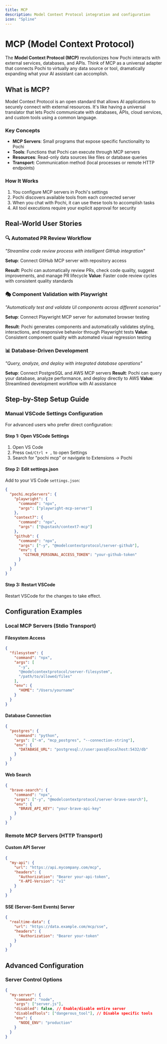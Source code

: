 ```yaml
---
title: MCP
description: Model Context Protocol integration and configuration
icon: "Spline"
---
```


# MCP (Model Context Protocol)

The **Model Context Protocol (MCP)** revolutionizes how Pochi interacts with external services, databases, and APIs. Think of MCP as a universal adapter that connects Pochi to virtually any data source or tool, dramatically expanding what your AI assistant can accomplish.

## What is MCP?

Model Context Protocol is an open standard that allows AI applications to securely connect with external resources. It's like having a universal translator that lets Pochi communicate with databases, APIs, cloud services, and custom tools using a common language.

### Key Concepts

- **MCP Servers**: Small programs that expose specific functionality to Pochi
- **Tools**: Functions that Pochi can execute through MCP servers
- **Resources**: Read-only data sources like files or database queries
- **Transport**: Communication method (local processes or remote HTTP endpoints)

### How It Works

1. You configure MCP servers in Pochi's settings
2. Pochi discovers available tools from each connected server
3. When you chat with Pochi, it can use these tools to accomplish tasks
4. All tool executions require your explicit approval for security

## Real-World User Stories

### 🔍 Automated PR Review Workflow

_"Streamline code review process with intelligent GitHub integration"_

**Setup**: Connect GitHub MCP server with repository access

**Result**: Pochi can automatically review PRs, check code quality, suggest improvements, and manage PR lifecycle
**Value**: Faster code review cycles with consistent quality standards

### 🎭 Component Validation with Playwright

_"Automatically test and validate UI components across different scenarios"_

**Setup**: Connect Playwright MCP server for automated browser testing

**Result**: Pochi generates components and automatically validates styling, interactions, and responsive behavior through Playwright tests
**Value**: Consistent component quality with automated visual regression testing

### 📊 Database-Driven Development

_"Query, analyze, and deploy with integrated database operations"_

**Setup**: Connect PostgreSQL and AWS MCP servers
**Result**: Pochi can query your database, analyze performance, and deploy directly to AWS
**Value**: Streamlined development workflow with AI assistance

## Step-by-Step Setup Guide

### Manual VSCode Settings Configuration

For advanced users who prefer direct configuration:

#### Step 1: Open VSCode Settings

1. Open VS Code
2. Press `Cmd/Ctrl + ,` to open Settings
3. Search for "pochi mcp" or navigate to Extensions → Pochi

#### Step 2: Edit settings.json

Add to your VS Code `settings.json`:

```json
{
  "pochi.mcpServers": {
    "playwright": {
      "command": "npx",
      "args": ["playwright-mcp-server"]
    },
    "context7": {
      "command": "npx",
      "args": ["@upstash/context7-mcp"]
    },
    "github": {
      "command": "npx",
      "args": ["-y", "@modelcontextprotocol/server-github"],
      "env": {
        "GITHUB_PERSONAL_ACCESS_TOKEN": "your-github-token"
      }
    }
  }
}
```

#### Step 3: Restart VSCode

Restart VSCode for the changes to take effect.

## Configuration Examples

### Local MCP Servers (Stdio Transport)

#### Filesystem Access

```json
{
  "filesystem": {
    "command": "npx",
    "args": [
      "-y",
      "@modelcontextprotocol/server-filesystem",
      "/path/to/allowed/files"
    ],
    "env": {
      "HOME": "/Users/yourname"
    }
  }
}
```

#### Database Connection

```json
{
  "postgres": {
    "command": "python",
    "args": ["-m", "mcp_postgres", "--connection-string"],
    "env": {
      "DATABASE_URL": "postgresql://user:pass@localhost:5432/db"
    }
  }
}
```

#### Web Search

```json
{
  "brave-search": {
    "command": "npx",
    "args": ["-y", "@modelcontextprotocol/server-brave-search"],
    "env": {
      "BRAVE_API_KEY": "your-brave-api-key"
    }
  }
}
```

### Remote MCP Servers (HTTP Transport)

#### Custom API Server

```json
{
  "my-api": {
    "url": "https://api.mycompany.com/mcp",
    "headers": {
      "Authorization": "Bearer your-api-token",
      "X-API-Version": "v1"
    }
  }
}
```

#### SSE (Server-Sent Events) Server

```json
{
  "realtime-data": {
    "url": "https://data.example.com/mcp/sse",
    "headers": {
      "Authorization": "Bearer your-token"
    }
  }
}
```

## Advanced Configuration

### Server Control Options

```json
{
  "my-server": {
    "command": "node",
    "args": ["server.js"],
    "disabled": false, // Enable/disable entire server
    "disabledTools": ["dangerous_tool"], // Disable specific tools
    "env": {
      "NODE_ENV": "production"
    }
  }
}
```
